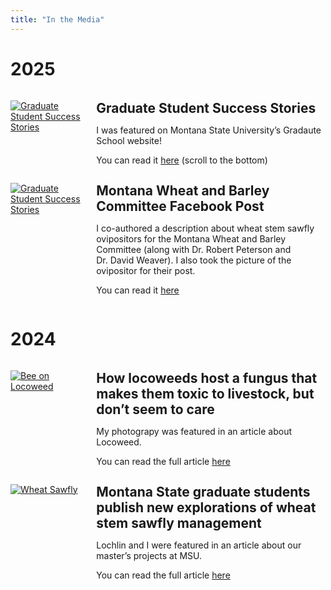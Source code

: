 ```yaml
---
title: "In the Media"
---
```

# 2025

<div class="box">
<div style="display: flex; margin-bottom: 0px;">
  <div style="flex: 1; margin-right: 15px;">
  <a href="https://www.montana.edu/gradschool/graduatestudentsuccessstories.html#latest-story" target="_blank" class="link-container">
    <img src="pics/Jackson_Strand_1-29-25.jpg" 
     alt="Graduate Student Success Stories" 
     class="zoom-image square-image"/>
  </a>  
</div> 
  <div style="flex: 3;"><strong><span style="font-size: 1.5em;">Graduate Student Success Stories</span></strong></span> 
  
  <p> I was featured on Montana State University's Gradaute School website! <p>  

  You can read it <a href="https://www.montana.edu/gradschool/graduatestudentsuccessstories.html#latest-story" target="_blank">here</a> (scroll to the bottom)

</div> 
</div>
</div>

<div class="box">
<div style="display: flex; margin-bottom: 0px;">
  <div style="flex: 1; margin-right: 15px;">
  <a href="https://www.facebook.com/MTwheatbarley/posts/636268242271770?ref=embed_post" target="_blank" class="link-container">
    <img src="pics/ovipositor_mwbc.jpg" 
     alt="Graduate Student Success Stories" 
     class="zoom-image square-image"/>
  </a>  
</div> 
  <div style="flex: 3;"><strong><span style="font-size: 1.5em;">Montana Wheat and Barley Committee Facebook Post</span></strong></span> 
  
  <p> I co-authored a description about wheat stem sawfly ovipositors for the Montana Wheat and Barley Committee (along with Dr. Robert Peterson and Dr. David Weaver). I also took the picture of the ovipositor for their post.   

  You can read it <a href="https://www.facebook.com/MTwheatbarley/posts/636268242271770?ref=embed_post" target="_blank">here</a>

</div> 
</div>
</div>

# 2024

<div class="box">
<div style="display: flex; margin-bottom: 0px;">
  <div style="flex: 1; margin-right: 15px;">
  <a href="https://www.montana.edu/extension/invasiveplants/extension/monthly-weed-posts/2024-december-locoweed.html" target="_blank" class="link-container">
    <img src="pics/Dec-bee-locoweed.jpg" 
     alt="Bee on Locoweed" 
     class="zoom-image square-image"/>
  </a>  
</div> 
  <div style="flex: 3;"><strong><span style="font-size: 1.5em;">How locoweeds host a fungus that makes them toxic to livestock, but don’t seem to care</span></strong></span> 
  
  <p> My photograpy was featured in an article about Locoweed.<p>  

  You can read the full article <a href="https://www.montana.edu/extension/invasiveplants/extension/monthly-weed-posts/2024-december-locoweed.html" target="_blank">here</a>

</div> 
</div>
</div>
 

<div class="box">
<div style="display: flex; margin-bottom: 0px;">
  <div style="flex: 1; margin-right: 15px;">
  <a href="https://www.montana.edu/news/24230" target="_blank" class="link-container">
    <img src="pics/wheat_article.jpg" 
     alt="Wheat Sawfly" 
     class="zoom-image square-image"/>
  </a>  
</div> 
  <div style="flex: 3;"><strong><span style="font-size: 1.5em;">Montana State graduate students publish new explorations of wheat stem sawfly management</span></strong></span> 
  
  <p> Lochlin and I were featured in an article about our master's projects at MSU.<p>  

  You can read the full article <a href="https://www.montana.edu/news/24230" target="_blank">here</a>

</div> 
</div>
</div>



